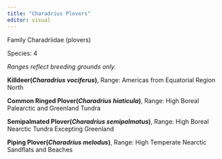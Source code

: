 ```yaml
---
title: "Charadrius Plovers"
editor: visual
---
```


Family Charadriidae (plovers)

Species: 4

*Ranges reflect breeding grounds only.*

**Killdeer(*Charadrius vociferus*)**, Range: Americas from Equatorial Region North

**Common Ringed Plover(*Charadrius hiaticula*)**, Range: High Boreal Palearctic and Greenland Tundra

**Semipalmated Plover(*Charadrius semipalmatus*)**, Range: High Boreal Nearctic Tundra Excepting Greenland

**Piping Plover(*Charadrius melodus*)**, Range: High Temperate Nearctic Sandflats and Beaches